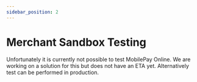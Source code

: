 ```yaml
---
sidebar_position: 2
---
```


# Merchant Sandbox Testing

Unfortunately it is currently not possible to test MobilePay Online. We are working on a solution for this but does not have an ETA yet. Alternatively test can be performed in production.
